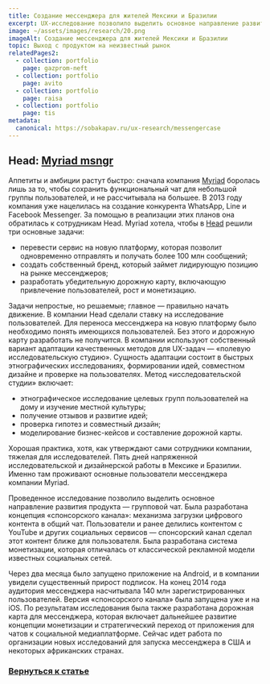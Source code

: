 ```yaml
---
title: Создание мессенджера для жителей Мексики и Бразилии
excerpt: UX-исследование позволило выделить основное направление развития продукта — групповой чат
image: ~/assets/images/research/20.png
imageAlt: Создание мессенджера для жителей Мексики и Бразилии
topic: Выход с продуктом на неизвестный рынок
relatedPages2:
  - collection: portfolio
    page: gazprom-neft
  - collection: portfolio
    page: avito
  - collection: portfolio
    page: raisa
  - collection: portfolio
    page: tis
metadata:
  canonical: https://sobakapav.ru/ux-research/messengercase
---
```



## Head: [Myriad msngr](https://www.headlondon.com/article/creating-a-multi-platform-service-for-hundreds-of-millions-of-users)

Аппетиты и амбиции растут быстро: сначала компания [Myriad](https://www.myriad.social/) боролась лишь за то, чтобы сохранить функциональный чат для небольшой группы пользователей, и не рассчитывала на большее. В 2013 году компания уже нацелилась на создание конкурента WhatsApp, Line и Facebook Messenger. За помощью в реализации этих планов она обратилась к сотрудникам Head. Myriad хотела, чтобы в [Head](https://www.headlondon.com) решили три основные задачи:
- перевести сервис на новую платформу, которая позволит одновременно отправлять и получать более 100 млн сообщений;
- создать собственный бренд, который займет лидирующую позицию на рынке мессенджеров;
- разработать убедительную дорожную карту, включающую привлечение пользователей, рост и монетизацию.

Задачи непростые, но решаемые; главное — правильно начать движение. В компании Head сделали ставку на исследование пользователей. Для переноса мессенджера на новую платформу было необходимо понять имеющихся пользователей. Без этого и дорожную карту разработать не получится. В компании используют собственный вариант адаптации качественных методов для UX-задач — «полевую исследовательскую студию». Сущность адаптации состоит в быстрых этнографических исследованиях, формировании идей, совместном дизайне и проверке на пользователях. Метод «исследовательской студии» включает:
- этнографическое исследование целевых групп пользователей на дому и изучение местной культуры;
- получение отзывов и развитие идей;
- проверка гипотез и совместный дизайн;
- моделирование бизнес-кейсов и составление дорожной карты.

Хорошая практика, хотя, как утверждают сами сотрудники компании, тяжелая для исследователей. Пять дней напряженной исследовательской и дизайнерской работы в Мексике и Бразилии. Именно там проживают основные пользователи мессенджера компании Myriad.

Проведенное исследование позволило выделить основное направление развития продукта — групповой чат. Была разработана концепция «спонсорского канала»: механизма загрузки цифрового контента в общий чат. Пользователи и ранее делились контентом с YouTube и других социальных сервисов — спонсорский канал сделал этот контент ближе для пользователя. Была разработана система монетизации, которая отличалась от классической рекламной модели известных социальных сетей.

Через два месяца было запущено приложение на Android, и в компании увидели существенный прирост подписок. На конец 2014 года аудитория мессенджера насчитывала 140 млн зарегистрированных пользователей. Версия «спонсорского канала» была запущена уже и на iOS. По результатам исследования была также разработана дорожная карта для мессенджера, которая включает дальнейшее развитие концепции монетизации и стратегический переход от приложения для чатов к социальной медиаплатформе. Сейчас идет работа по организации новых исследований для запуска мессенджера в США и некоторых африканских странах.

### [Вернуться к статье](/ux-research/#case6)
